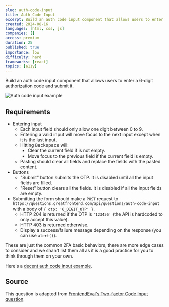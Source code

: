 ```yaml
---
slug: auth-code-input
title: Auth Code Input
excerpt: Build an auth code input component that allows users to enter a 6-digit authorization code
created: 2024-08-16
languages: [html, css, js]
companies: []
access: premium
duration: 25
published: true
importance: low
difficulty: hard
frameworks: [react]
topics: [a11y]
---
```


Build an auth code input component that allows users to enter a 6-digit authorization code and submit it.

![Auth code input example](/img/questions/auth-code-input/auth-code-input-example.png)

## Requirements

- Entering input
  - Each input field should only allow one digit between 0 to 9.
  - Entering a valid input will move focus to the next input except when it is the last input.
  - Hitting <kbd>Backspace</kbd> will:
    - Clear the current field if is not empty.
    - Move focus to the previous field if the current field is empty.
  - Pasting should clear all fields and replace the fields with the pasted content.
- Buttons
  - "Submit" button submits the OTP. It is disabled until all the input fields are filled.
  - "Reset" button clears all the fields. It is disabled if all the input fields are empty.
- Submitting the form should make a `POST` request to `https://questions.greatfrontend.com/api/questions/auth-code-input` with a body of `{ otp: '6_DIGIT_OTP' }`.
  - HTTP 204 is returned if the OTP is `'123456'` (the API is hardcoded to only accept this value).
  - HTTP 403 is returned otherwise.
  - Display a success/failure message depending on the response (you can use `alert()`).

These are just the common 2FA basic behaviors, there are more edge cases to consider and we shan't list them all as it is a good practice for you to think through them on your own.

Here's a [decent auth code input example](https://github.com/drac94/react-auth-code-input).

## Source

This question is adapted from [FrontendEval's Two-factor Code Input question](https://frontendeval.com/questions/code-input).
